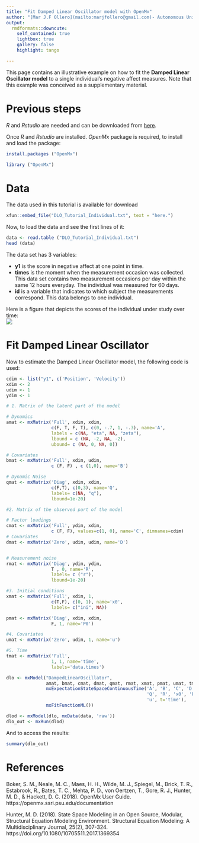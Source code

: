 ---
title: "Fit Damped Linear Oscillator model with OpenMx"
author: "[Mar J.F Ollero](mailto:marjfollero@gmail.com)- Autonomous University of Madrid, Spain"
output: 
  rmdformats::downcute:
    self_contained: true
    lightbox: true
    gallery: false
    highlight: tango

---
This page contains an illustrative example on how to fit the **Damped Linear Oscillator model** to a single individual's negative affect measures. Note that this example was conceived as a supplementary material. 

# Previous steps 

*R* and *Rstudio* are needed and can be downloaded from [here](https://www.rstudio.com/products/rstudio/download/).  

Once *R* and *Rstudio* are installed. *OpenMx* package is required, to install and load the package: 
```{r, eval=F}
install.packages ("OpenMx")

```
```{r, warning=FALSE, message=FALSE}
library ("OpenMx")

```


# Data
The data used in this tutorial is available for download
```{r, echo=FALSE}
xfun::embed_file("DLO_Tutorial_Individual.txt", text = "here.")
```  

Now, to load the data and see the first lines of it: 
```{r}
data <- read.table ("DLO_Tutorial_Individual.txt")
head (data)
```

The data set has 3 variables: 

* **y1** is the score in negative affect at one point in time. 
* **times** is the moment when the measurement occasion was collected. This data set contains two measurement occasions per day within the same 12 hours everyday. The individual was measured for 60 days. 
* **id** is a variable that indicates to which subject the measurements correspond. This data belongs to one individual. 

Here is a figure that depicts the scores of the individual under study over time:  
![](test.png) 
 
# Fit Damped Linear Oscillator

Now to estimate the Damped Linear Oscillator model, the following code is used: 
```{r, message=F}
cdim <- list("y1", c('Position', 'Velocity'))
xdim <- 2
udim <- 1
ydim <- 1

# 1. Matrix of the latent part of the model 

# Dynamics 
amat <- mxMatrix('Full', xdim, xdim, 
                 c(F, T, F, T), c(0, -.7, 1, -.3), name='A', 
                 labels = c(NA, "eta", NA, "zeta"), 
                 lbound = c (NA, -2, NA, -2), 
                 ubound= c (NA, 0, NA, 0))

# Covariates 
bmat <- mxMatrix('Full', xdim, udim, 
                 c (F, F) , c (1,0), name='B')

# Dynamic Noise
qmat <- mxMatrix('Diag', xdim, xdim, 
                 c(F,T), c(0,3), name='Q', 
                 labels= c(NA, "q"), 
                 lbound=1e-20)

#2. Matrix of the observed part of the model

# Factor loadings 
cmat <- mxMatrix('Full', ydim, xdim, 
                 c (F, F), values=c(1, 0), name='C', dimnames=cdim)
# Covariates 
dmat <- mxMatrix('Zero', udim, udim, name='D')


# Measurement noise 
rmat <- mxMatrix('Diag', ydim, ydim, 
                 T , 0, name='R', 
                 labels= c ("r"), 
                 lbound=1e-20)

#3. Initial conditions 
xmat <- mxMatrix('Full', xdim, 1,
                 c(T,F), c(0, 1), name='x0', 
                 labels= c("ini", NA))

pmat <- mxMatrix('Diag', xdim, xdim,
                 F, 1, name='P0')

#4. Covariates 
umat <- mxMatrix('Zero', udim, 1, name='u')

#5. Time
tmat <- mxMatrix('Full', 
                 1, 1, name='time', 
                 labels='data.times')

dlo <- mxModel("DampedLinearOscillator", 
               amat, bmat, cmat, dmat, qmat, rmat, xmat, pmat, umat, tmat,
               mxExpectationStateSpaceContinuousTime('A', 'B', 'C', 'D', 
                                                     'Q', 'R', 'x0', 'P0',
                                                     'u', t='time'),
               mxFitFunctionML())

dlod <- mxModel(dlo, mxData(data, 'raw'))
dlo_out <- mxRun(dlod)
```

And to access the results: 

```{r}
summary(dlo_out)
```

# References

Boker, S. M., Neale, M. C., Maes, H. H., Wilde, M. J., Spiegel, M., Brick, T. R., Estabrook, R., Bates, T. C., Mehta, P. D., von Oertzen, T., Gore, R. J., Hunter, M. D., & Hackett, D. C. (2018). OpenMx User Guide. https://openmx.ssri.psu.edu/documentation

Hunter, M. D. (2018). State Space Modeling in an Open Source, Modular, Structural Equation Modeling Environment. Structural Equation Modeling: A Multidisciplinary Journal, 25(2), 307-324. https://doi.org/10.1080/10705511.2017.1369354

